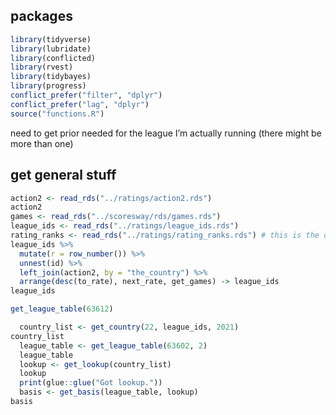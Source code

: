 ## packages

```r
library(tidyverse)
library(lubridate)
library(conflicted)
library(rvest)
library(tidybayes)
library(progress)
conflict_prefer("filter", "dplyr")
conflict_prefer("lag", "dplyr")
source("functions.R")
```

need to get prior needed for the league I'm actually running (there might be more than one)

## get general stuff

```r
action2 <- read_rds("../ratings/action2.rds")
action2
games <- read_rds("../scoresway/rds/games.rds")
league_ids <- read_rds("../ratings/league_ids.rds")
rating_ranks <- read_rds("../ratings/rating_ranks.rds") # this is the only place to get team names from
league_ids %>% 
  mutate(r = row_number()) %>% 
  unnest(id) %>% 
  left_join(action2, by = "the_country") %>% 
  arrange(desc(to_rate), next_rate, get_games) -> league_ids
league_ids 
```

```r
get_league_table(63612)
```

```r
  country_list <- get_country(22, league_ids, 2021) 
country_list
  league_table <- get_league_table(63602, 2) 
  league_table
  lookup <- get_lookup(country_list)
  lookup
  print(glue::glue("Got lookup."))
  basis <- get_basis(league_table, lookup)
basis
```

